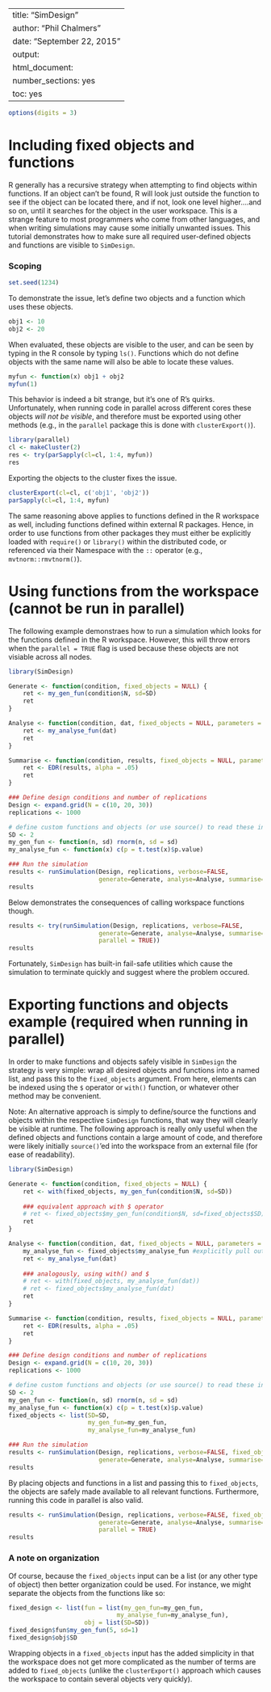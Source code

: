 %\VignetteIndexEntry{SimDesign}
%\VignetteEngine{knitr::knitr}
---
title: "SimDesign"
author: "Phil Chalmers"
date: "September 22, 2015"
output:
  html_document:
    number_sections: yes
    toc: yes
---

```r
options(digits = 3)
```

# Including fixed objects and functions

R generally has a recursive strategy when attempting to find objects within functions. If an object can't be found, R will look just outside the function to see if the object can be located there, and if not, look one level higher....and so on, until it searches for the object in the user workspace. This is a strange feature to most programmers who come from other languages, and when writing simulations may cause some initially unwanted issues. This tutorial demonstrates how to make sure all required user-defined objects and functions are visible to `SimDesign`. 

### Scoping

```r
set.seed(1234)
```

To demonstrate the issue, let's define two objects and a function which uses these objects. 

```r
obj1 <- 10
obj2 <- 20
```

When evaluated, these objects are visible to the user, and can be seen by typing in the R console by typing `ls()`. Functions which do not define objects with the same name will also be able to locate these values.

```r
myfun <- function(x) obj1 + obj2
myfun(1)
```

This behavior is indeed a bit strange, but it's one of R's quirks. Unfortunately, when running code in parallel across different cores these objects *will not be visible*, and therefore must be exported using other methods (e.g., in the `parallel` package this is done with `clusterExport()`). 

```r
library(parallel)
cl <- makeCluster(2)
res <- try(parSapply(cl=cl, 1:4, myfun))
res
```

Exporting the objects to the cluster fixes the issue. 

```r
clusterExport(cl=cl, c('obj1', 'obj2'))
parSapply(cl=cl, 1:4, myfun)
```

The same reasoning above applies to functions defined in the R workspace as well, including functions defined within external R packages. Hence, in order to use functions from other packages they must either be explicitly loaded with `require()` or `library()` within the distributed code, or referenced via their Namespace with the `::` operator (e.g., `mvtnorm::rmvtnorm()`).

# Using functions from the workspace (cannot be run in parallel)

The following example demonstraes how to run a simulation which looks for the functions defined in the R workspace. However, this will throw errors when the `parallel = TRUE` flag is used because these objects are not visiable across all nodes.

```r
library(SimDesign)

Generate <- function(condition, fixed_objects = NULL) {
    ret <- my_gen_fun(condition$N, sd=SD)
    ret
}

Analyse <- function(condition, dat, fixed_objects = NULL, parameters = NULL) {
    ret <- my_analyse_fun(dat)
    ret
}

Summarise <- function(condition, results, fixed_objects = NULL, parameters_list = NULL) {
    ret <- EDR(results, alpha = .05)
    ret
}

### Define design conditions and number of replications
Design <- expand.grid(N = c(10, 20, 30))
replications <- 1000

# define custom functions and objects (or use source() to read these in from an external file)
SD <- 2
my_gen_fun <- function(n, sd) rnorm(n, sd = sd)
my_analyse_fun <- function(x) c(p = t.test(x)$p.value)

### Run the simulation
results <- runSimulation(Design, replications, verbose=FALSE, 
                         generate=Generate, analyse=Analyse, summarise=Summarise, edit='none')
results
```

Below demonstrates the consequences of calling workspace functions though.  

```r
results <- try(runSimulation(Design, replications, verbose=FALSE, 
                         generate=Generate, analyse=Analyse, summarise=Summarise, edit='none',
                         parallel = TRUE))
results
```

Fortunately, `SimDesign` has built-in fail-safe utilities which cause the simulation to terminate quickly and suggest where the problem occured. 

# Exporting functions and objects example (required when running in parallel)

In order to make functions and objects safely visible in `SimDesign` the strategy is very simple: wrap all desired objects and functions into a named list, and pass this to the `fixed_objects` argument. From here, elements can be indexed using the `$` operator or `with()` function, or whatever other method may be convenient.

Note: An alternative approach is simply to define/source the functions and objects within the respective `SimDesign` functions, that way they will clearly be visible at runtime. The following approach is really only useful when the defined objects and functions contain a large amount of code, and therefore were likely initially `source()`'ed into the workspace from an external file (for ease of readability).

```r
library(SimDesign)

Generate <- function(condition, fixed_objects = NULL) {
    ret <- with(fixed_objects, my_gen_fun(condition$N, sd=SD))
    
    ### equivalent approach with $ operator
    # ret <- fixed_objects$my_gen_fun(condition$N, sd=fixed_objects$SD)
    ret
}

Analyse <- function(condition, dat, fixed_objects = NULL, parameters = NULL) {
    my_analyse_fun <- fixed_objects$my_analyse_fun #explicitly pull out function
    ret <- my_analyse_fun(dat)
    
    ### analogously, using with() and $
    # ret <- with(fixed_objects, my_analyse_fun(dat))
    # ret <- fixed_objects$my_analyse_fun(dat)
    ret
}

Summarise <- function(condition, results, fixed_objects = NULL, parameters_list = NULL) {
    ret <- EDR(results, alpha = .05)
    ret
}

### Define design conditions and number of replications
Design <- expand.grid(N = c(10, 20, 30))
replications <- 1000

# define custom functions and objects (or use source() to read these in from an external file)
SD <- 2
my_gen_fun <- function(n, sd) rnorm(n, sd = sd)
my_analyse_fun <- function(x) c(p = t.test(x)$p.value)
fixed_objects <- list(SD=SD, 
                      my_gen_fun=my_gen_fun, 
                      my_analyse_fun=my_analyse_fun)

### Run the simulation
results <- runSimulation(Design, replications, verbose=FALSE, fixed_objects=fixed_objects,
                         generate=Generate, analyse=Analyse, summarise=Summarise, edit='none')
results
```

By placing objects and functions in a list and passing this to `fixed_objects`, the objects are safely made available to all relevant functions. Furthermore, running this code in parallel is also valid.  

```r
results <- runSimulation(Design, replications, verbose=FALSE, fixed_objects=fixed_objects,
                         generate=Generate, analyse=Analyse, summarise=Summarise, edit='none',
                         parallel = TRUE)
results
```

### A note on organization

Of course, because the `fixed_objects` input can be a list (or any other type of object) then better organization could be used. For instance, we might separate the objects from the functions like so:

```r
fixed_design <- list(fun = list(my_gen_fun=my_gen_fun, 
                              my_analyse_fun=my_analyse_fun),
                     obj = list(SD=SD))
fixed_design$fun$my_gen_fun(5, sd=1)
fixed_design$obj$SD
```

Wrapping objects in a `fixed_objects` input has the added simplicity in that the workspace does not get more complicated as the number of terms are added to `fixed_objects` (unlike the `clusterExport()` approach which causes the workspace to contain several objects very quickly).


